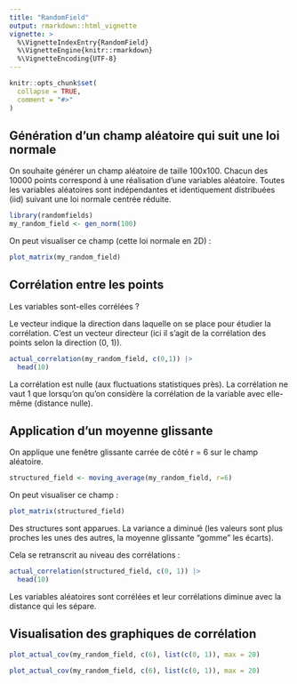```yaml
---
title: "RandomField"
output: rmarkdown::html_vignette
vignette: >
  %\VignetteIndexEntry{RandomField}
  %\VignetteEngine{knitr::rmarkdown}
  %\VignetteEncoding{UTF-8}
---
```


```r
knitr::opts_chunk$set(
  collapse = TRUE,
  comment = "#>"
)
```

## Génération d'un champ aléatoire qui suit une loi normale

On souhaite générer un champ aléatoire de taille 100x100. Chacun des 10000 points correspond à une réalisation d'une variables aléatoire. Toutes les variables aléatoires sont indépendantes et identiquement distribuées (iid) suivant une loi normale centrée réduite. 

```r
library(randomfields)
my_random_field <- gen_norm(100)
```

On peut visualiser ce champ (cette loi normale en 2D) : 

```r
plot_matrix(my_random_field)
```


## Corrélation entre les points 

Les variables sont-elles corrélées ?

Le vecteur indique la direction dans laquelle on se place pour étudier la corrélation. C'est un vecteur directeur (ici il s'agit de la corrélation des points selon la direction (0, 1)).

```r
actual_correlation(my_random_field, c(0,1)) |> 
  head(10)
```
La corrélation est nulle (aux fluctuations statistiques près). 
La corrélation ne vaut 1 que lorsqu'on qu'on considère la corrélation de la variable avec elle-même (distance nulle).

## Application d'un moyenne glissante

On applique une fenêtre glissante carrée de côté r = 6 sur le champ aléatoire.

```r
structured_field <- moving_average(my_random_field, r=6)
```

On peut visualiser ce champ : 

```r
plot_matrix(structured_field)
```

Des structures sont apparues. La variance a diminué (les valeurs sont plus proches les unes des autres, la moyenne glissante "gomme" les écarts).

Cela se retranscrit au niveau des corrélations :

```r
actual_correlation(structured_field, c(0, 1)) |> 
  head(10)
```

Les variables aléatoires sont corrélées et leur corrélations diminue avec la distance qui les sépare.


## Visualisation des graphiques de corrélation

```r
plot_actual_cov(my_random_field, c(6), list(c(0, 1)), max = 20)
```

```r
plot_actual_cov(my_random_field, c(6), list(c(0, 1)), max = 20)
```



